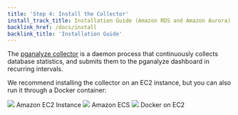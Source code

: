 ```yaml
---
title: 'Step 4: Install the Collector'
install_track_title: Installation Guide (Amazon RDS and Amazon Aurora)
backlink_href: /docs/install
backlink_title: 'Installation Guide'
---
```




The [pganalyze collector](https://pganalyze.com/docs/collector) is a daemon process that continuously collects database statistics, and submits them to the pganalyze dashboard in recurring intervals.

We recommend installing the collector on an EC2 instance, but you can also run it through a Docker container:

<div className={styles.installChoice}>
  <Link className={styles.installChoiceStep} to="04_install_collector_ec2">
    <img src={imgAwsEc2} />
    Amazon EC2 Instance
  </Link>
  <Link className={styles.installChoiceStep} to="04_install_collector_ecs">
    <img src={imgAwsEcs} />
    Amazon ECS
  </Link>
  <Link className={styles.installChoiceStep} to="04_install_collector_docker">
    <img src={imgDocker} />
    Docker on EC2
  </Link>
</div>
